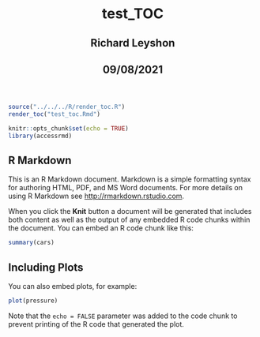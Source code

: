 <html lang="en">
  <header>
    <title> test_TOC</title>
    <h1 id="title toc-ignore"> test_TOC</h1>
    <h2 class="header_h2s"> Richard Leyshon</h2>
    <h2 class="header_h2s"> 09/08/2021</h2>
  </header>
  <body>
  
```r
source("../../../R/render_toc.R")
render_toc("test_toc.Rmd")
```
  
```r
knitr::opts_chunk$set(echo = TRUE)
library(accessrmd)
```

## R Markdown

This is an R Markdown document. Markdown is a simple formatting syntax for authoring HTML, PDF, and MS Word documents. For more details on using R Markdown see <http://rmarkdown.rstudio.com>.

When you click the **Knit** button a document will be generated that includes both content as well as the output of any embedded R code chunks within the document. You can embed an R code chunk like this:

```r
summary(cars)
```

## Including Plots

You can also embed plots, for example:

```r
plot(pressure)
```

Note that the `echo = FALSE` parameter was added to the code chunk to prevent printing of the R code that generated the plot.</body>
</html>
